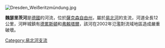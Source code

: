 [[Image:Dresden_Weißeritzmündung.jpg|right]]
{{coord|51|3|48|N|13|41|12|E|display=title}}

'''魏瑟里茨河'''是[[德國|德國]]的河流，位於[[薩克森自由州|薩克森自由州]]，屬於[[易北河|易北河]]的支流，河道全長12公里，河畔城鎮有[[德累斯頓|德累斯頓]]和[[弗賴塔爾|弗賴塔爾]]，該河在2002年氾濫對流域地區造成嚴重破壞。

{{Germany-geo-stub}}
[[Category:易北河支流|Category:易北河支流]]